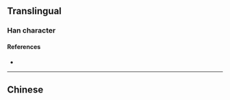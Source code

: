 {{character info/new}}
==Translingual==

===Han character===
{{Han char|rn=12|rad=八|as=05|sn=7|four=|canj=HAC|ids=⿱白八}}

====References====
* {{Han ref|kx=0127.160|hdz=10244.070|uh=34B5|ud=13493}}

----

==Chinese==
{{zh-see|貌|v}}